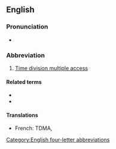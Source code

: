 ==English==
{{wikipedia}}

===Pronunciation===
* {{audio|en-us-TDMA.ogg|Audio (US)|lang=en}}

===Abbreviation===
{{en-abbr}}

# [[time division multiple access|Time division multiple access]]

====Related terms====
* {{l|en|FDMA}}
* {{l|en|CDMA}}

====Translations====
{{trans-top|time division multiple access}}
* French: TDMA, {{t|fr|accès multiple à répartition dans le temps}}
{{trans-mid}}
{{trans-bottom}}

[[Category:English four-letter abbreviations]]